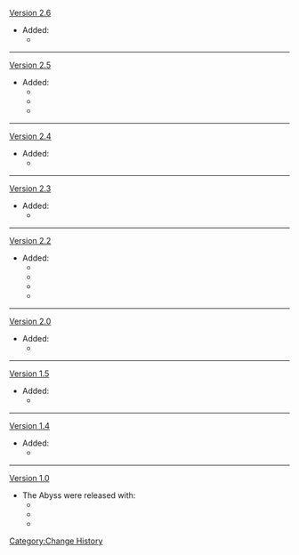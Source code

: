 [[Version 2.6]]
*Added:
**{{Enemy|Black Serpent Knight: Windcutter}}
----
[[Version 2.5]]
*Added:
**{{Enemy|Shadowy Husk: Defender}}
**{{Enemy|Shadowy Husk: Line Breaker}}
**{{Enemy|Shadowy Husk: Standard Bearer}}
----
[[Version 2.4]]
*Added:
**{{Enemy|Abyss Lector: Fathomless Flames}}
----
[[Version 2.3]]
*Added:
**{{Enemy|Golden Wolflord}}
----
[[Version 2.2]]
*Added:
**{{Enemy|Rockfond Rifthound Whelp}}
**{{Enemy|Thundercraven Rifthound Whelp}}
**{{Enemy|Rockfond Rifthound}}
**{{Enemy|Thundercraven Rifthound}}
----
[[Version 2.0]]
*Added:
**{{Enemy|Electro Abyss Mage}}
----
[[Version 1.5]]
*Added:
**{{Enemy|Abyss Lector: Violet Lightning}}
----
[[Version 1.4]]
*Added:
**{{Enemy|Abyss Herald: Wicked Torrents}}
----
[[Version 1.0]]
*The Abyss were released with:
**{{Enemy|Pyro Abyss Mage}}
**{{Enemy|Hydro Abyss Mage}}
**{{Enemy|Cryo Abyss Mage}}
<noinclude>[[Category:Change History]]</noinclude>